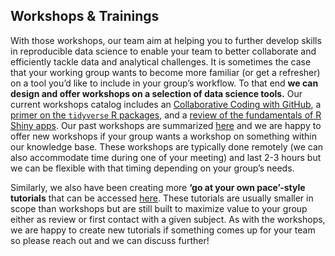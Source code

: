 
## Workshops & Trainings

With those workshops, our team aim at helping you to further develop skills in reproducible data science to enable your team to better collaborate and efficiently tackle data and analytical challenges. It is sometimes the case that your working group wants to become more familiar (or get a refresher) on a tool you'd like to include in your group's workflow. To that end **we can design and offer workshops on a selection of data science tools.** Our current workshops catalog includes an [Collaborative Coding with GitHub](https://nceas.github.io/scicomp.github.io/workshops.html#collaborative-coding-with-github), a [primer on the `tidyverse` R packages](https://nceas.github.io/scicomp.github.io/workshops.html#coding-in-the-tidyverse), and a [review of the fundamentals of R Shiny apps](https://nceas.github.io/scicomp.github.io/workshops.html#r-shiny-apps-for-sharing-science). Our past workshops are summarized [here](https://nceas.github.io/scicomp.github.io/workshops.html) and we are happy to offer new workshops if your group wants a workshop on something within our knowledge base. These workshops are typically done remotely (we can also accommodate time during one of your meeting) and last 2-3 hours but we can be flexible with that timing depending on your group's needs.

Similarly, we also have been creating more **'go at your own pace'-style tutorials** that can be accessed [here]((https://nceas.github.io/scicomp.github.io/tutorials.html)). These tutorials are usually smaller in scope than workshops but are still built to maximize value to your group either as review or first contact with a given subject. As with the workshops, we are happy to create new tutorials if something comes up for your team so please reach out and we can discuss further!